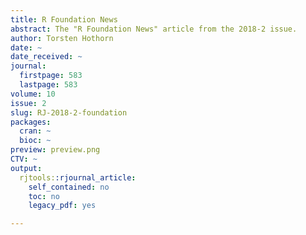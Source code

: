```yaml
---
title: R Foundation News
abstract: The "R Foundation News" article from the 2018-2 issue.
author: Torsten Hothorn
date: ~
date_received: ~
journal:
  firstpage: 583
  lastpage: 583
volume: 10
issue: 2
slug: RJ-2018-2-foundation
packages:
  cran: ~
  bioc: ~
preview: preview.png
CTV: ~
output:
  rjtools::rjournal_article:
    self_contained: no
    toc: no
    legacy_pdf: yes

---
```

